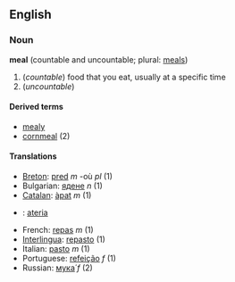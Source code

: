 ==English==
===Noun===
'''meal''' (countable and uncountable; plural: [[meals]])

# (''countable'') food that you eat, usually at a specific time
# (''uncountable'') {{stub}}<!-- related to cereals, grains... -->

====Derived terms====
*[[mealy]]
*[[cornmeal]] (2)

====Translations====
*[[Breton]]: [[pred]] ''m'' -où ''pl'' (1)
*Bulgarian: [[ядене]] ''n'' (1)
*[[Catalan]]: [[àpat]] ''m'' (1)
*{{fi}}: [[ateria]]
*French: [[repas]] ''m'' (1)
*[[Interlingua]]: [[repasto]] (1)
*Italian: [[pasto]] ''m'' (1)
*Portuguese: [[refeição]] ''f'' (1)
*Russian: [[мука|мука́]] ''f'' (2)